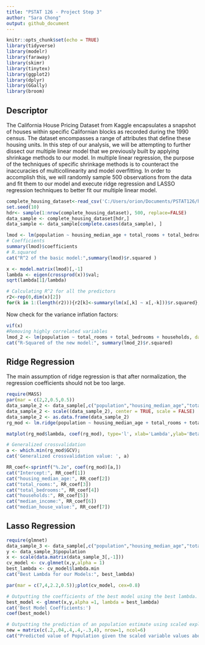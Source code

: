 ```yaml
---
title: "PSTAT 126 - Project Step 3"
author: "Sara Chong"
output: github_document
---
```


```r
knitr::opts_chunk$set(echo = TRUE)
library(tidyverse)
library(modelr)
library(faraway)
library(skimr)
library(tinytex)
library(ggplot2)
library(dplyr)
library(GGally)
library(broom)
```

## Descriptor  

The California House Pricing Dataset from Kaggle encapsulates a snapshot of houses within specific Californian blocks as recorded during the 1990 census. The dataset encompasses a range of attributes that define these housing units. In this step of our analysis, we will be attempting to further dissect our multiple linear model that we previously built by applying shrinkage methods to our model. In multiple linear regression, the purpose of the techniques of specific shrinkage methods is to counteract the inaccuracies of multicollinearity and model overfitting. In order to accomplish this, we will randomly sample 500 observations from the data and fit them to our model and execute ridge regression and LASSO regression techniques to better fit our multiple linear model. 

```r
complete_housing_dataset<-read_csv('C:/Users/orion/Documents/PSTAT126/housing.csv', show_col_types = FALSE)
set.seed(10)
hdr<- sample(1:nrow(complete_housing_dataset), 500, replace=FALSE)
data_sample <- complete_housing_dataset[hdr,]
data_sample <- data_sample[complete.cases(data_sample), ]
```

```r
lmod <- lm(population ~ housing_median_age + total_rooms + total_bedrooms + households + median_income + median_house_value, data = data_sample)
# Coefficients
summary(lmod)$coefficients
# R.squared
cat("R^2 of the basic model:",summary(lmod)$r.squared )

```


```r
x <- model.matrix(lmod)[,-1]
lambda <- eigen(crossprod(x))$val;
sqrt(lambda[1]/lambda)

# Calculating R^2 for all the predictors
r2<-rep(0,dim(x)[2])
for(k in 1:(length(r2))){r2[k]<-summary(lm(x[,k] ~ x[,-k]))$r.squared};r2
```
Now check for the variance inflation factors:
```r
vif(x)
#Removing highly correlated variables
lmod_2 <- lm(population ~ total_rooms + total_bedrooms + households, data = data_sample)
cat("R-Squared of the new model:", summary(lmod_2)$r.squared)
```

## Ridge Regression

The main assumption of ridge regression is that after normalization, the regression coefficients should not be too large. 


```r
require(MASS)
par(mar = c(2,2,0.5,0.5))
data_sample_2 <- data_sample[,c("population","housing_median_age","total_rooms","total_bedrooms","households", "median_income","median_house_value")]
data_sample_2 <- scale((data_sample_2), center = TRUE, scale = FALSE)
data_sample_2 <- as.data.frame(data_sample_2)
rg_mod <- lm.ridge(population ~ housing_median_age + total_rooms + total_bedrooms + households + median_income + median_house_value, data=data_sample_2, lambda = seq(0,100, len =100))
```

```r
matplot(rg_mod$lambda, coef(rg_mod), type='l', xlab='Lambda',ylab='Beta Hat', cex = 0.8)
```


```r
# Generalized crossvalidation
a <- which.min(rg_mod$GCV);
cat('Generalized crossvalidation value: ', a)
```


```r
RR_coef<-sprintf("%.2e", coef(rg_mod)[a,])
cat("Intercept:", RR_coef[1])
cat("housing_median_age:", RR_coef[2])
cat("total_rooms:", RR_coef[3])
cat("total_bedrooms:", RR_coef[4])
cat("households:", RR_coef[5])
cat("median_income:", RR_coef[6])
cat("median_house_value:", RR_coef[7])


```

## Lasso Regression

```r
require(glmnet)
data_sample_3 <- data_sample[,c("population","housing_median_age","total_rooms","total_bedrooms","households", "median_income","median_house_value")]
y <- data_sample_3$population
x <- scale(data.matrix(data_sample_3[,-1]))
cv_model <- cv.glmnet(x,y,alpha = 1)
best_lambda <- cv_model$lambda.min
cat("Best Lambda for our Models:", best_lambda)
```


```r
par(mar = c(7,4,2.2,0.5));plot(cv_model, cex=0.8)
```

```r
# Outputting the coefficients of the best model using the best lambda.
best_model <- glmnet(x,y,alpha =1, lambda = best_lambda)
cat('Best Model Coefficients:')
coef(best_model)
```

```r
# Outputting the prediction of an population estimate using scaled explanatory variables
new = matrix(c(.2,.04,.4,.4,-.3,4), nrow=1, ncol=6)
cat("Predicted value of Population given the scaled variable values above:",predict(best_model, s=best_lambda, newx=new))

```